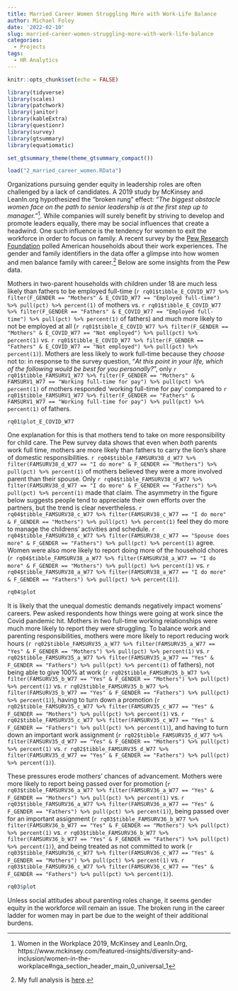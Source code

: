 ```yaml
---
title: Married Career Women Struggling More with Work-Life Balance
author: Michael Foley
date: '2022-02-10'
slug: married-career-women-struggling-more-with-work-life-balance
categories:
  - Projects
tags:
  - HR Analytics
---
```


```r
knitr::opts_chunk$set(echo = FALSE)

library(tidyverse)
library(scales)
library(patchwork)
library(janitor)
library(kableExtra)
library(questionr)
library(survey)
library(gtsummary)
library(equatiomatic)

set_gtsummary_theme(theme_gtsummary_compact())

load("2_married_career_women.RData")
```

Organizations pursuing gender equity in leadership roles are often challenged by a lack of candidates. A 2019 study by McKinsey and LeanIn.org hypothesized the "broken rung" effect: *"The biggest obstacle women face on the path to senior leadership is at the first step up to manager."*^[Women in the Workplace 2019, McKinsey and LeanIn.Org, https://www.mckinsey.com/featured-insights/diversity-and-inclusion/women-in-the-workplace#nga_section_header_main_0_universal_1]. While companies will surely benefit by striving to develop and promote leaders equally, there may be social influences that create a headwind. One such influence is the tendency for women to exit the workforce in order to focus on family. A recent survey by the [Pew Research Foundation](https://www.pewresearch.org/social-trends/dataset/american-trends-panel-wave-77/) polled American households about their work experiences. The gender and family identifiers in the data offer a glimpse into how women and men balance family with career.^[My full analysis is [here](https://mpfoley73.github.io/pew-2020-working/2_married_career_women.html).] Below are some insights from the Pew data.

Mothers in two-parent households with children under 18 are much less likely than fathers to be employed full-time (`r rq01$tibble_E_COVID_W77 %>% filter(F_GENDER == "Mothers" & E_COVID_W77 == "Employed full-time") %>% pull(pct) %>% percent(1)` of mothers vs. `r rq01$tibble_E_COVID_W77 %>% filter(F_GENDER == "Fathers" & E_COVID_W77 == "Employed full-time") %>% pull(pct) %>% percent(1)` of fathers) and much more likely to not be employed at all (`r rq01$tibble_E_COVID_W77 %>% filter(F_GENDER == "Mothers" & E_COVID_W77 == "Not employed") %>% pull(pct) %>% percent(1)` vs. `r rq01$tibble_E_COVID_W77 %>% filter(F_GENDER == "Fathers" & E_COVID_W77 == "Not employed") %>% pull(pct) %>% percent(1)`). Mothers are less likely to work full-time because they *choose* not to: in response to the survey question, "*At this point in your life, which of the following would be best for you personally?*", only `r rq01$tibble_FAMSURV1_W77 %>% filter(F_GENDER == "Mothers" & FAMSURV1_W77 == "Working full-time for pay") %>% pull(pct) %>% percent(1)` of mothers responded 'working full-time for pay' compared to `r rq01$tibble_FAMSURV1_W77 %>% filter(F_GENDER == "Fathers" & FAMSURV1_W77 == "Working full-time for pay") %>% pull(pct) %>% percent(1)` of fathers.

```r
rq01$plot_E_COVID_W77
```

One explanation for this is that mothers tend to take on more responsibility for child care. The Pew survey data shows that even when *both* parents work full time, mothers are more likely than fathers to carry the lion's share of domestic responsibilities. `r rq04$tibble_FAMSURV38_d_W77 %>% filter(FAMSURV38_d_W77 == "I do more" & F_GENDER == "Mothers") %>% pull(pct) %>% percent(1)` of mothers believed they were a more involved parent than their spouse. Only `r rq04$tibble_FAMSURV38_d_W77 %>% filter(FAMSURV38_d_W77 == "I do more" & F_GENDER == "Fathers") %>% pull(pct) %>% percent(1)` made that claim. The asymmetry in the figure below suggests people tend to appreciate their own efforts over the partners, but the trend is clear nevertheless. `r rq04$tibble_FAMSURV38_c_W77 %>% filter(FAMSURV38_c_W77 == "I do more" & F_GENDER == "Mothers") %>% pull(pct) %>% percent(1)` feel they do more to manage the childrens' activities and schedule. `r rq04$tibble_FAMSURV38_c_W77 %>% filter(FAMSURV38_c_W77 == "Spouse does more" & F_GENDER == "Fathers") %>% pull(pct) %>% percent(1)` agree. Women were also more likely to report doing more of the household chores (`r rq04$tibble_FAMSURV38_a_W77 %>% filter(FAMSURV38_a_W77 == "I do more" & F_GENDER == "Mothers") %>% pull(pct) %>% percent(1)` vs. `r rq04$tibble_FAMSURV38_a_W77 %>% filter(FAMSURV38_a_W77 == "I do more" & F_GENDER == "Fathers") %>% pull(pct) %>% percent(1)`).

```r
rq04$plot
```
 
It is likely that the unequal domestic demands negatively impact womens' careers. Pew asked respondents how things were going at work since the Covid pandemic hit. Mothers in two full-time working relationships were much more likely to report they were struggling. To balance work and parenting responsibilities, mothers were more likely to report reducing work hours (`r rq02$tibble_FAMSURV35_a_W77 %>% filter(FAMSURV35_a_W77 == "Yes" & F_GENDER == "Mothers") %>% pull(pct) %>% percent(1)` vs. `r rq02$tibble_FAMSURV35_a_W77 %>% filter(FAMSURV35_a_W77 == "Yes" & F_GENDER == "Fathers") %>% pull(pct) %>% percent(1)` of fathers), not being able to give 100% at work (`r rq02$tibble_FAMSURV35_b_W77 %>% filter(FAMSURV35_b_W77 == "Yes" & F_GENDER == "Mothers") %>% pull(pct) %>% percent(1)` vs. `r rq02$tibble_FAMSURV35_b_W77 %>% filter(FAMSURV35_b_W77 == "Yes" & F_GENDER == "Fathers") %>% pull(pct) %>% percent(1)`), having to turn down a promotion (`r rq02$tibble_FAMSURV35_c_W77 %>% filter(FAMSURV35_c_W77 == "Yes" & F_GENDER == "Mothers") %>% pull(pct) %>% percent(1)` vs. `r rq02$tibble_FAMSURV35_c_W77 %>% filter(FAMSURV35_c_W77 == "Yes" & F_GENDER == "Fathers") %>% pull(pct) %>% percent(1)`), and having to turn down an important work assignment (`r rq02$tibble_FAMSURV35_d_W77 %>% filter(FAMSURV35_d_W77 == "Yes" & F_GENDER == "Mothers") %>% pull(pct) %>% percent(1)` vs. `r rq02$tibble_FAMSURV35_d_W77 %>% filter(FAMSURV35_d_W77 == "Yes" & F_GENDER == "Fathers") %>% pull(pct) %>% percent(1)`). 

These pressures erode mothers' chances of advancement. Mothers were more likely to report being passed over for promotion (`r rq03$tibble_FAMSURV36_a_W77 %>% filter(FAMSURV36_a_W77 == "Yes" & F_GENDER == "Mothers") %>% pull(pct) %>% percent(1)` vs. `r rq03$tibble_FAMSURV36_a_W77 %>% filter(FAMSURV36_a_W77 == "Yes" & F_GENDER == "Fathers") %>% pull(pct) %>% percent(1)`), being passed over for an important assignment (`r rq03$tibble_FAMSURV36_b_W77 %>% filter(FAMSURV36_b_W77 == "Yes" & F_GENDER == "Mothers") %>% pull(pct) %>% percent(1)` vs. `r rq03$tibble_FAMSURV36_b_W77 %>% filter(FAMSURV36_b_W77 == "Yes" & F_GENDER == "Fathers") %>% pull(pct) %>% percent(1)`), and being treated as not committed to work (`r rq03$tibble_FAMSURV36_c_W77 %>% filter(FAMSURV36_c_W77 == "Yes" & F_GENDER == "Mothers") %>% pull(pct) %>% percent(1)` vs. `r rq03$tibble_FAMSURV36_c_W77 %>% filter(FAMSURV36_c_W77 == "Yes" & F_GENDER == "Fathers") %>% pull(pct) %>% percent(1)`). 

```r
rq03$plot
```

Unless social attitudes about parenting roles change, it seems gender equity in the workforce will remain an issue. The broken rung in the career ladder for women may in part be due to the weight of their additional burdens.
